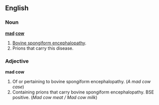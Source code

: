 ==English==

===Noun===
'''[[mad]] [[cow]]'''

#[[Bovine spongiform encephalopathy]].
#Prions that carry this disease.

===Adjective===
'''mad cow'''

#Of or pertaining to bovine spongiform encephalopathy. (''A mad cow case'')
#Containing prions that carry bovine spongiform encephalopathy. BSE positive. (''Mad cow meat / Mad cow milk'')